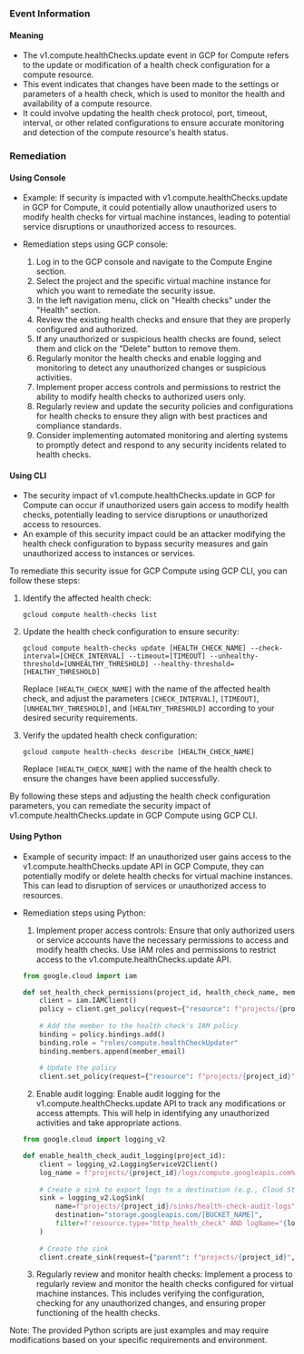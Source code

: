 
### Event Information

#### Meaning

- The v1.compute.healthChecks.update event in GCP for Compute refers to the update or modification of a health check configuration for a compute resource.
- This event indicates that changes have been made to the settings or parameters of a health check, which is used to monitor the health and availability of a compute resource.
- It could involve updating the health check protocol, port, timeout, interval, or other related configurations to ensure accurate monitoring and detection of the compute resource's health status.

### Remediation

#### Using Console

- Example: If security is impacted with v1.compute.healthChecks.update in GCP for Compute, it could potentially allow unauthorized users to modify health checks for virtual machine instances, leading to potential service disruptions or unauthorized access to resources.

- Remediation steps using GCP console:
  1. Log in to the GCP console and navigate to the Compute Engine section.
  2. Select the project and the specific virtual machine instance for which you want to remediate the security issue.
  3. In the left navigation menu, click on "Health checks" under the "Health" section.
  4. Review the existing health checks and ensure that they are properly configured and authorized.
  5. If any unauthorized or suspicious health checks are found, select them and click on the "Delete" button to remove them.
  6. Regularly monitor the health checks and enable logging and monitoring to detect any unauthorized changes or suspicious activities.
  7. Implement proper access controls and permissions to restrict the ability to modify health checks to authorized users only.
  8. Regularly review and update the security policies and configurations for health checks to ensure they align with best practices and compliance standards.
  9. Consider implementing automated monitoring and alerting systems to promptly detect and respond to any security incidents related to health checks.

#### Using CLI

- The security impact of v1.compute.healthChecks.update in GCP for Compute can occur if unauthorized users gain access to modify health checks, potentially leading to service disruptions or unauthorized access to resources.
- An example of this security impact could be an attacker modifying the health check configuration to bypass security measures and gain unauthorized access to instances or services.

To remediate this security issue for GCP Compute using GCP CLI, you can follow these steps:

1. Identify the affected health check:
   ```
   gcloud compute health-checks list
   ```

2. Update the health check configuration to ensure security:
   ```
   gcloud compute health-checks update [HEALTH_CHECK_NAME] --check-interval=[CHECK_INTERVAL] --timeout=[TIMEOUT] --unhealthy-threshold=[UNHEALTHY_THRESHOLD] --healthy-threshold=[HEALTHY_THRESHOLD]
   ```
   Replace `[HEALTH_CHECK_NAME]` with the name of the affected health check, and adjust the parameters `[CHECK_INTERVAL]`, `[TIMEOUT]`, `[UNHEALTHY_THRESHOLD]`, and `[HEALTHY_THRESHOLD]` according to your desired security requirements.

3. Verify the updated health check configuration:
   ```
   gcloud compute health-checks describe [HEALTH_CHECK_NAME]
   ```
   Replace `[HEALTH_CHECK_NAME]` with the name of the health check to ensure the changes have been applied successfully.

By following these steps and adjusting the health check configuration parameters, you can remediate the security impact of v1.compute.healthChecks.update in GCP Compute using GCP CLI.

#### Using Python

- Example of security impact: If an unauthorized user gains access to the v1.compute.healthChecks.update API in GCP Compute, they can potentially modify or delete health checks for virtual machine instances. This can lead to disruption of services or unauthorized access to resources.

- Remediation steps using Python:
  1. Implement proper access controls: Ensure that only authorized users or service accounts have the necessary permissions to access and modify health checks. Use IAM roles and permissions to restrict access to the v1.compute.healthChecks.update API.
  
  ```python
  from google.cloud import iam

  def set_health_check_permissions(project_id, health_check_name, member_email):
      client = iam.IAMClient()
      policy = client.get_policy(request={"resource": f"projects/{project_id}"})
      
      # Add the member to the health check's IAM policy
      binding = policy.bindings.add()
      binding.role = "roles/compute.healthCheckUpdater"
      binding.members.append(member_email)
      
      # Update the policy
      client.set_policy(request={"resource": f"projects/{project_id}", "policy": policy})
  ```

  2. Enable audit logging: Enable audit logging for the v1.compute.healthChecks.update API to track any modifications or access attempts. This will help in identifying any unauthorized activities and take appropriate actions.

  ```python
  from google.cloud import logging_v2

  def enable_health_check_audit_logging(project_id):
      client = logging_v2.LoggingServiceV2Client()
      log_name = f"projects/{project_id}/logs/compute.googleapis.com%2Fhealth_check"
      
      # Create a sink to export logs to a destination (e.g., Cloud Storage, BigQuery)
      sink = logging_v2.LogSink(
          name=f"projects/{project_id}/sinks/health-check-audit-logs",
          destination="storage.googleapis.com/[BUCKET_NAME]",
          filter=f'resource.type="http_health_check" AND logName="{log_name}"',
      )
      
      # Create the sink
      client.create_sink(request={"parent": f"projects/{project_id}", "sink": sink})
  ```

  3. Regularly review and monitor health checks: Implement a process to regularly review and monitor the health checks configured for virtual machine instances. This includes verifying the configuration, checking for any unauthorized changes, and ensuring proper functioning of the health checks.

Note: The provided Python scripts are just examples and may require modifications based on your specific requirements and environment.

